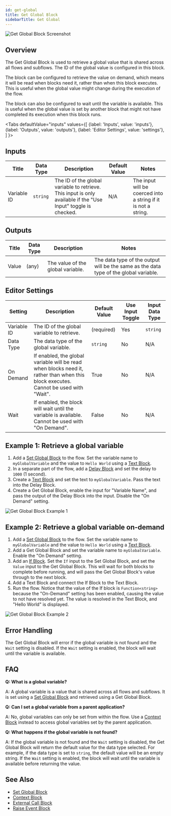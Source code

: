 ```yaml
---
id: get-global
title: Get Global Block
sidebarTitle: Get Global
---
```



![Get Global Block Screenshot](./assets/get-global-block.png)

## Overview

The Get Global Block is used to retrieve a global value that is shared across all flows and subflows. The ID of the global value is configured in this block.

The block can be configured to retrieve the value on demand, which means it will be read when blocks need it, rather than when this block executes. This is useful when the global value might change during the execution of the flow.

The block can also be configured to wait until the variable is available. This is useful when the global value is set by another block that might not have completed its execution when this block runs.

<Tabs
  defaultValue="inputs"
  values={[
    {label: 'Inputs', value: 'inputs'},
    {label: 'Outputs', value: 'outputs'},
    {label: 'Editor Settings', value: 'settings'},
  ]
}>

<TabItem value="inputs">

## Inputs

| Title       | Data Type | Description                                                                                                   | Default Value | Notes                                                          |
| ----------- | --------- | ------------------------------------------------------------------------------------------------------------- | ------------- | -------------------------------------------------------------- |
| Variable ID | `string`  | The ID of the global variable to retrieve. This input is only available if the "Use Input" toggle is checked. | N/A           | The input will be coerced into a string if it is not a string. |

</TabItem>

<TabItem value="outputs">

## Outputs

| Title | Data Type | Description                       | Notes                                                                                 |
| ----- | --------- | --------------------------------- | ------------------------------------------------------------------------------------- |
| Value | (any)     | The value of the global variable. | The data type of the output will be the same as the data type of the global variable. |

</TabItem>

<TabItem value="settings">

## Editor Settings

| Setting     | Description                                                                                                                       | Default Value | Use Input Toggle | Input Data Type |
| ----------- | --------------------------------------------------------------------------------------------------------------------------------- | ------------- | ---------------- | --------------- |
| Variable ID | The ID of the global variable to retrieve.                                                                                        | (required)    | Yes              | `string`        |
| Data Type   | The data type of the global variable.                                                                                             | `string`      | No               | N/A             |
| On Demand   | If enabled, the global variable will be read when blocks need it, rather than when this block executes. Cannot be used with "Wait". | True          | No               | N/A             |
| Wait        | If enabled, the block will wait until the variable is available. Cannot be used with "On Demand".                                  | False         | No               | N/A             |

</TabItem>

</Tabs>

## Example 1: Retrieve a global variable

1. Add a [Set Global Block](./set-global.mdx) to the flow. Set the variable name to `myGlobalVariable` and the value to `Hello World` using a [Text Block](./text.mdx).
2. In a separate part of the flow, add a [Delay Block](./delay.mdx) and set the delay to `1000` (1 second).
3. Create a [Text Block](./text.mdx) and set the text to `myGlobalVariable`. Pass the text into the Delay Block.
4. Create a Get Global Block, enable the input for "Variable Name", and pass the output of the Delay Block into the input. Disable the "On Demand" setting.

![Get Global Block Example 1](./assets/get-global-block-example-01.png)

## Example 2: Retrieve a global variable on-demand

1. Add a [Set Global Block](./set-global.mdx) to the flow. Set the variable name to `myGlobalVariable` and the value to `Hello World` using a [Text Block](./text.mdx).
2. Add a Get Global Block and set the variable name to `myGlobalVariable`. Enable the "On Demand" setting.
3. Add an [If Block](./if.mdx). Set the `If` input to the Set Global Block, and set the `Value` input to the Get Global Block. This will wait for both blocks to complete before running, and will pass the Get Global Block's value through to the next block.
4. Add a Text Block and connect the If Block to the Text Block.
5. Run the flow. Notice that the value of the If block is `Function<string>` because the "On-Demand" setting has been enabled, causing the value to not have resolved yet. The value is resolved in the Text Block, and "Hello World" is displayed.

![Get Global Block Example 2](./assets/get-global-block-example-02.png)

## Error Handling

The Get Global Block will error if the global variable is not found and the `Wait` setting is disabled. If the `Wait` setting is enabled, the block will wait until the variable is available.

## FAQ

**Q: What is a global variable?**

A: A global variable is a value that is shared across all flows and subflows. It is set using a [Set Global Block](./set-global.mdx) and retrieved using a Get Global Block.

**Q: Can I set a global variable from a parent application?**

A: No, global variables can only be set from within the flow. Use a [Context Block](./context.mdx) instead to access global variables set by the parent application.

**Q: What happens if the global variable is not found?**

A: If the global variable is not found and the `Wait` setting is disabled, the Get Global Block will return the default value for the data type selected. For example, if the data type is set to `string`, the default value will be an empty string. If the `Wait` setting is enabled, the block will wait until the variable is available before returning the value.

## See Also

- [Set Global Block](./set-global.mdx)
- [Context Block](./context.mdx)
- [External Call Block](./external-call.mdx)
- [Raise Event Block](./raise-event.mdx)
